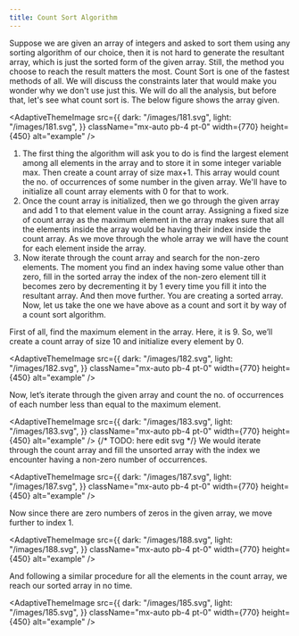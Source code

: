 ```yaml
---
title: Count Sort Algorithm
---
```


Suppose we are given an array of integers and asked to sort them using any sorting algorithm of our choice, then it is not hard to generate the resultant array, which is just the sorted form of the given array. Still, the method you choose to reach the result matters the most. Count Sort is one of the fastest methods of all. We will discuss the constraints later that would make you wonder why we don't use just this. We will do all the analysis, but before that, let's see what count sort is. The below figure shows the array given.

<AdaptiveThemeImage
  src={{
    dark: "/images/181.svg",
    light: "/images/181.svg",
  }}
  className="mx-auto pb-4 pt-0"
  width={770}
  height={450}
  alt="example"
/>

1. The first thing the algorithm will ask you to do is find the largest element among all elements in the array and to store it in some integer variable max. Then create a count array of size max+1. This array would count the no. of occurrences of some number in the given array. We'll have to initialize all count array elements with 0 for that to work.
2. Once the count array is initialized, then we go through the given array and add 1 to that element value in the count array. Assigning a fixed size of count array as the maximum element in the array makes sure that all the elements inside the array would be having their index inside the count array. As we move through the whole array we will have the count for each element inside the array.
3. Now iterate through the count array and search for the non-zero elements. The moment you find an index having some value other than zero, fill in the sorted array the index of the non-zero element till it becomes zero by decrementing it by 1 every time you fill it into the resultant array. And then move further. You are creating a sorted array. Now, let us take the one we have above as a count and sort it by way of a count sort algorithm.

First of all, find the maximum element in the array. Here, it is 9. So, we’ll create a count array of size 10 and initialize every element by 0.

<AdaptiveThemeImage
  src={{
    dark: "/images/182.svg",
    light: "/images/182.svg",
  }}
  className="mx-auto pb-4 pt-0"
  width={770}
  height={450}
  alt="example"
/>

Now, let’s iterate through the given array and count the no. of occurrences of each number less than equal to the maximum element.

<AdaptiveThemeImage
  src={{
    dark: "/images/183.svg",
    light: "/images/183.svg",
  }}
  className="mx-auto pb-4 pt-0"
  width={770}
  height={450}
  alt="example"
/>
{/* TODO: here edit svg */}
We would iterate through the count array and fill the unsorted array with the index we encounter having a non-zero number of occurrences.

<AdaptiveThemeImage
  src={{
    dark: "/images/187.svg",
    light: "/images/187.svg",
  }}
  className="mx-auto pb-4 pt-0"
  width={770}
  height={450}
  alt="example"
/>

Now since there are zero numbers of zeros in the given array, we move further to index 1.


<AdaptiveThemeImage
  src={{
    dark: "/images/188.svg",
    light: "/images/188.svg",
  }}
  className="mx-auto pb-4 pt-0"
  width={770}
  height={450}
  alt="example"
/>

And following a similar procedure for all the elements in the count array, we reach our sorted array in no time.

<AdaptiveThemeImage
  src={{
    dark: "/images/185.svg",
    light: "/images/185.svg",
  }}
  className="mx-auto pb-4 pt-0"
  width={770}
  height={450}
  alt="example"
/>